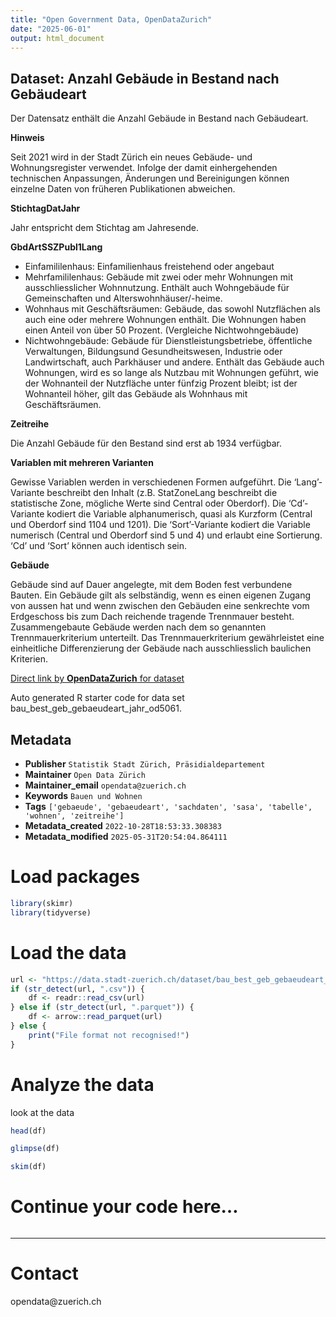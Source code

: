 ```yaml
---
title: "Open Government Data, OpenDataZurich"
date: "2025-06-01"
output: html_document
---
```


## Dataset: Anzahl Gebäude in Bestand nach Gebäudeart

Der Datensatz enthält die Anzahl Gebäude in Bestand nach Gebäudeart.

**Hinweis**


Seit 2021 wird in der Stadt Zürich ein neues Gebäude- und Wohnungsregister verwendet. Infolge der damit einhergehenden technischen Anpassungen, Änderungen und Bereinigungen können einzelne Daten von früheren Publikationen abweichen.


[]()

**StichtagDatJahr**


Jahr entspricht dem Stichtag am Jahresende.


[]()

**GbdArtSSZPubl1Lang**


- Einfamililenhaus: Einfamilienhaus freistehend oder angebaut
- Mehrfamililenhaus: Gebäude mit zwei oder mehr Wohnungen mit ausschliesslicher Wohnnutzung. Enthält auch Wohngebäude für Gemeinschaften und Alterswohnhäuser/-heime.
- Wohnhaus mit Geschäftsräumen: Gebäude, das sowohl Nutzflächen als auch eine oder mehrere Wohnungen enthält. Die Wohnungen haben einen Anteil von über 50 Prozent. (Vergleiche Nichtwohngebäude)
- Nichtwohngebäude: Gebäude für Dienstleistungsbetriebe, öffentliche Verwaltungen, Bildungsund Gesundheitswesen, Industrie oder Landwirtschaft, auch Parkhäuser und andere. Enthält das Gebäude auch Wohnungen, wird es so lange als Nutzbau mit Wohnungen geführt, wie der Wohnanteil der Nutzfläche unter fünfzig Prozent bleibt; ist der Wohnanteil höher, gilt das Gebäude als Wohnhaus mit Geschäftsräumen.


[]()

**Zeitreihe**

Die Anzahl Gebäude für den Bestand sind erst ab 1934 verfügbar.

[]()

**Variablen mit mehreren Varianten**


Gewisse Variablen werden in verschiedenen Formen aufgeführt. Die 'Lang'-Variante beschreibt den Inhalt (z.B. StatZoneLang beschreibt die statistische Zone, mögliche Werte sind Central oder Oberdorf). Die 'Cd'-Variante kodiert die Variable alphanumerisch, quasi als Kurzform (Central und Oberdorf sind 1104 und 1201). Die 'Sort'-Variante kodiert die Variable numerisch (Central und Oberdorf sind 5 und 4) und erlaubt eine Sortierung. 'Cd' und 'Sort' können auch identisch sein.


[]()

**Gebäude**


Gebäude sind auf Dauer angelegte, mit dem Boden fest verbundene Bauten. Ein Gebäude gilt als selbständig, wenn es einen eigenen Zugang von aussen hat und wenn zwischen den Gebäuden eine senkrechte vom Erdgeschoss bis zum Dach reichende tragende Trennmauer besteht. Zusammengebaute Gebäude werden nach dem so genannten Trennmauerkriterium unterteilt. Das Trennmauerkriterium gewährleistet eine einheitliche Differenzierung der Gebäude nach ausschliesslich baulichen Kriterien.


[]()



[Direct link by **OpenDataZurich** for dataset](https://data.stadt-zuerich.ch/dataset/bau_best_geb_gebaeudeart_jahr_od5061)

Auto generated R starter code for data set bau_best_geb_gebaeudeart_jahr_od5061.

## Metadata

- **Publisher** `Statistik Stadt Zürich, Präsidialdepartement`
- **Maintainer** `Open Data Zürich`
- **Maintainer_email** `opendata@zuerich.ch`
- **Keywords** `Bauen und Wohnen`
- **Tags** `['gebaeude', 'gebaeudeart', 'sachdaten', 'sasa', 'tabelle', 'wohnen', 'zeitreihe']`
- **Metadata_created** `2022-10-28T18:53:33.308383`
- **Metadata_modified** `2025-05-31T20:54:04.864111`


# Load packages

```r
library(skimr)
library(tidyverse)
```

# Load the data

```r
url <- "https://data.stadt-zuerich.ch/dataset/bau_best_geb_gebaeudeart_jahr_od5061/download/BAU506OD5061.csv"
if (str_detect(url, ".csv")) {
    df <- readr::read_csv(url)
} else if (str_detect(url, ".parquet")) {
    df <- arrow::read_parquet(url)
} else {
    print("File format not recognised!")
}
```

# Analyze the data

look at the data
```r
head(df)
```

```r
glimpse(df)
```

```r
skim(df)
```

# Continue your code here...

```r

```

------------------------------------------------------------------------

# Contact

opendata@zuerich.ch
